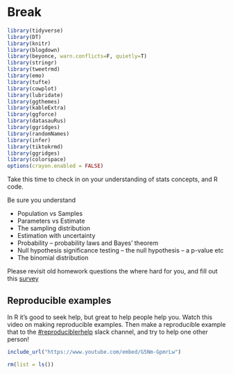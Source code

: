 # Break  {#break2}   

```r
library(tidyverse)
library(DT)
library(knitr)
library(blogdown)
library(beyonce, warn.conflicts=F, quietly=T)
library(stringr)
library(tweetrmd)
library(emo)
library(tufte)
library(cowplot)
library(lubridate)
library(ggthemes)
library(kableExtra)
library(ggforce)
library(datasauRus)
library(ggridges)
library(randomNames)
library(infer)
library(tiktokrmd)
library(ggridges)
library(colorspace)
options(crayon.enabled = FALSE)   
```

Take this time to check in on your understanding of stats concepts, and R code. 

Be sure you understand  

- Population vs Samples   
- Parameters  vs Estimate   
- The sampling distribution
- Estimation with uncertainty   
- Probability -- probability laws and Bayes' theorem    
- Null hypothesis significance testing -- the null hypothesis -- a p-value etc   
- The binomial distribution  

Please revisit old homework questions the where hard for you, and fill out this [survey](https://forms.gle/qPFGEqZoaiN7rA7t7)

## Reproducible examples

In R it's good to seek help, but great to help people help you.  Watch this video on making reproducible examples. Then make a reproducible example that to the [#reproduciblerhelp](https://biostatsspring2021.slack.com/archives/C01QET9V6UV) slack channel, and try to help one other person!  

```r
include_url("https://www.youtube.com/embed/G5Nm-GpmrLw")
```


```r
rm(list = ls())
```
